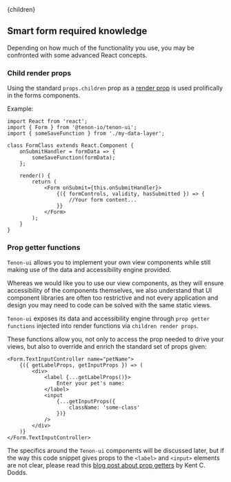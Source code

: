 

<Layout>
    <Helmet>
        <title>Tenon-ui | Smart form required knowledge</title>
    </Helmet>{children}
</Layout>

## Smart form required knowledge

Depending on how much of the functionality you use, you may be confronted with some advanced
React concepts.

### Child render props

Using the standard `props.children` prop as a [render prop](https://reactjs.org/docs/render-props.html#using-props-other-than-render)
is used prolifically in the forms components.

Example:
```
import React from 'react';
import { Form } from '@tenon-io/tenon-ui';
import { someSaveFunction } from './my-data-layer';

class FormClass extends React.Component {
    onSubmitHandler = formData => {
        someSaveFunction(formData);
    };

    render() {
        return (
            <Form onSubmit={this.onSubmitHandler}>
                {({ formControls, validity, hasSubmitted }) => {
                    //Your form content...
                }}
            </Form>
        );
    }
}
```

### Prop getter functions

`Tenon-ui` allows you to implement your own view components while still making use
of the data and accessibility engine provided.

Whereas we would like you to use our view components, as they will ensure accessibility
of the components themselves, we also understand that UI component libraries are 
often too restrictive and not every application and design you may need to code can be solved 
with the same static views.

`Tenon-ui` exposes its data and accessibility engine through `prop getter functions` injected 
into render functions via `children render props`.
 
These functions allow you, not only to access the prop needed to drive your views, but also to 
override and enrich the standard set of props given:

```
<Form.TextInputController name="petName">
    {({ getLabelProps, getInputProps }) => (
        <div>
            <label {...getLabelProps()}>
                Enter your pet's name:
            </label>
            <input
                {...getInputProps({
                    className: 'some-class'
                })}
            />
        </div>
    )}
</Form.TextInputController>
```

The specifics around the `Tenon-ui` components will be discussed later, but if the way
this code snippet gives props to the `<label>` and `<input>` elements are not clear,
please read this [blog post about prop getters](https://blog.kentcdodds.com/how-to-give-rendering-control-to-users-with-prop-getters-549eaef76acf)
by Kent C. Dodds. 

